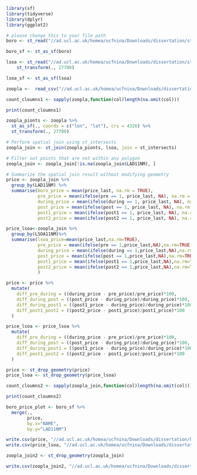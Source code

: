 
```{r}
library(sf)
library(tidyverse)
library(dplyr)
library(ggplot2)

```
```{r}
# please change this to your file path
boro <- st_read("//ad.ucl.ac.uk/homea/ucfnina/Downloads/dissertation/statistical-gis-boundaries-london/ESRI/London_Borough_Excluding_MHW.shp")%>%st_transform(., 27700)

boro_sf <- st_as_sf(boro)
```
```{r}
lsoa <- st_read("//ad.ucl.ac.uk/homea/ucfnina/Downloads/dissertation/statistical-gis-boundaries-london/ESRI/LSOA_2011_London_gen_MHW.shp")%>%
    st_transform(., 27700)

lsoa_sf <- st_as_sf(lsoa)

```



```{r}
zoopla <-  read_csv("//ad.ucl.ac.uk/homea/ucfnina/Downloads/dissertation/Zoopla_6_0822.csv")  
```


```{r}
count_cloumns1 <- sapply(zoopla,function(col)length(na.omit(col)))

print(count_cloumns1)
```



```{r}
zoopla_pionts <- zoopla %>%
  st_as_sf(., coords = c("lon", "lat"), crs = 4326) %>%
  st_transform(., 27700)

# Perform spatial join using st_intersects
zoopla_join <- st_join(zoopla_pionts, lsoa, join = st_intersects)

# Filter out points that are not within any polygon
zoopla_join <- zoopla_join[!is.na(zoopla_join$LAD11NM), ]
```



```{r}
# Summarize the spatial join result without modifying geometry
price <- zoopla_join %>%
  group_by(LAD11NM) %>%
  summarise(boro_price = mean(price_last, na.rm = TRUE),
            pre_price = mean(ifelse(pre == 1, price_last, NA), na.rm = TRUE),
            during_price = mean(ifelse(during == 1, price_last, NA), na.rm = TRUE),
            post_price = mean(ifelse(post == 1, price_last, NA), na.rm = TRUE),
            post1_price = mean(ifelse(post1 == 1, price_last, NA), na.rm = TRUE),
            post2_price = mean(ifelse(post2 == 1, price_last, NA), na.rm = TRUE))
```

```{r}
price_lsoa<-zoopla_join %>%
  group_by(LSOA11NM)%>%
  summarise(lsoa_price=mean(price_last,na.rm=TRUE),
            pre_price = mean(ifelse(pre == 1,price_last,NA),na.rm=TRUE),
            during_price = mean(ifelse(during == 1,price_last,NA),na.rm=TRUE),
            post_price = mean(ifelse(post == 1,price_last,NA),na.rm=TRUE),
            post1_price = mean(ifelse(post1 == 1,price_last,NA),na.rm=TRUE),
            post2_price = mean(ifelse(post2 == 1,price_last,NA),na.rm=TRUE),
            )
```

```{r}
price <- price %>%
  mutate(
    diff_pre_during = ((during_price - pre_price)/pre_price)*100,
    diff_during_post = ((post_price - during_price)/during_price)*100,
    diff_during_post1 = ((post1_price - during_price)/during_price)*100,
    diff_post1_post2 = ((post2_price - post1_price)/post1_price)*100
  )
```

```{r}
price_lsoa <- price_lsoa %>%
  mutate(
    diff_pre_during = ((during_price - pre_price)/pre_price)*100,
    diff_during_post = ((post_price - during_price)/during_price)*100,
    diff_during_post1 = ((post1_price - during_price)/during_price)*100,
    diff_post1_post2 = ((post2_price - post1_price)/post1_price)*100
  )
```

```{r}
price <- st_drop_geometry(price)
price_lsoa <- st_drop_geometry(price_lsoa)
```

```{r}
count_cloumns2 <- sapply(zoopla_join,function(col)length(na.omit(col)))

print(count_cloumns2)
```




```{r}
boro_price_plot <- boro_sf %>%
  merge(.,
        price,
        by.x="NAME", 
        by.y="LAD11NM")
```



```{r}
write.csv(price, "//ad.ucl.ac.uk/homea/ucfnina/Downloads/dissertation/boro_price.csv")
write.csv(price_lsoa, "//ad.ucl.ac.uk/homea/ucfnina/Downloads/dissertation/lsoa_price.csv")
```
```{r}
zoopla_join2 <- st_drop_geometry(zoopla_join)

write.csv(zoopla_join2, "//ad.ucl.ac.uk/homea/ucfnina/Downloads/dissertation/zoopla_join0822.csv", row.names = FALSE)
```


